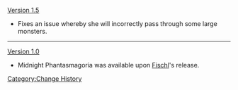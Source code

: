 [[Version 1.5]]
*Fixes an issue whereby she will incorrectly pass through some large monsters.
----
[[Version 1.0]]
*Midnight Phantasmagoria was available upon [[Fischl]]'s release.
<noinclude>[[Category:Change History]]</noinclude>